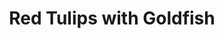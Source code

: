 ---
title: Red Tulips with Goldfish
media: 
dimensions: 30" x 24"
hero_image: ../../images/gallery/red_tulips_with_goldfish.jpg
sale_status: Sold
---